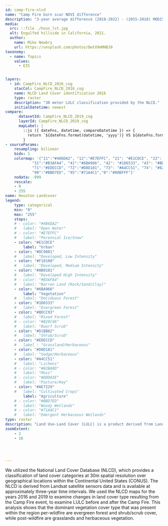 ---
id: camp-fire-nlcd
name: "Camp Fire burn scar NDVI difference"
description: "3-year average difference (2018-2022) - (2015-2018) MODIS-derived NDVI over the 2018 Camp Fire burn scar domain." 
media:
  src: ::file ./hous_lst.jpg
  alt: Engulfed hillside in California, 2021.
  author:
    name: Mike Newbry
    url: https://unsplash.com/photos/DwtX9mMHBJ0
taxonomy:
  - name: Topics
    values:
      - EIS


layers:
  - id: CampFire_NLCD_2016_cog
    stacCol: CampFire_NLCD_2016_cog
    name: NLCD Land Cover identification 2016
    type: raster
    description: "30 meter LULC classification provided by the NLCD."
    initialDatetime: newest
compare:
      datasetId: CampFire_NLCD_2019_cog
      layerId: CampFire_NLCD_2019_cog
      mapLabel: |
        ::js ({ dateFns, datetime, compareDatetime }) => {
          return `${dateFns.format(datetime, 'yyyy')} VS ${dateFns.format(compareDatetime, 'yyyy')}`;
        }
- sourceParams:
    resampling: bilinear
    bidx: 1
    colormap: '{"11":"#486DA2", "12":"#E7EFFC", "21": "#E1CDCE", "22": "#DC9881", "23": "#F10100", "24": "#AB0101",
            "31":"#B3AFA4", "41":"#6BA966", "42": "#1D6533", "43": "#BDCC93", "51": "#B29C46", "52": "#D1BB82",
            "71":"#EDECCD", "72":"#D0D181", "73": "#A4CC51", "74": "#82BA9D", "81": "#DDD83E", "82": "#AE7229",
            "90":"#BBD7ED", "95":"#71A4C1","0":"#00BFFF"}'
    nodata: -999
    rescale:
    - 0
    - 255
name: Houston Landcover
legend:
    type: categorical
    min: "0"
    max: "255"
    stops:
    # - color: "#486DA2"
    #   label: "Open Water"
    # - color: "#E7EFFC"
    #   label: "Perennial Ice/Snow"
    - color: "#E1CDCE"
        label: "Urban"
    - color: "#DC9881"
    #   label: "Developed, Low Intensity"
    - color: "#F10100"
    #   label: "Developed, Medium Intensity"
    - color: "#AB0101"
    #   label: "Developed High Intensity"
    # - color: "#B3AFA4"
    #   label: "Barren Land (Rock/Sand/Clay)"
    - color: "#6BA966"
        label: "Vegetation"
    #   label: "Deciduous Forest"
    - color: "#1D6533"
    #   label: "Evergreen Forest"
    - color: "#BDCC93"
    #   label: "Mixed Forest"
    # - color: "#B29C46"
    #   label: "Dwarf Scrub"
    - color: "#D1BB82"
    #   label: "Shrub/Scrub"
    - color: "#EDECCD"
    #   label : "Grassland/Herbaceous"
    - color: "#D0D181"
    #   label: "Sedge/Herbaceous"
    - color: "#A4CC51"
    #   label: "Lichens"
    # - color: "#82BA9D"
    #   label: "Moss"
    # - color: "#DDD83E"
    #   label: "Pasture/Hay"
    - color: "#AE7229"
    #   label: "Cultivated Crops"
        label: "Agriculture"
    # - color: "#BBD7ED"
    #   label: "Woody Wetlands"
    # - color: "#71A4C1"
    #   label: "Emergent Herbaceous Wetlands"
type: raster
description: "Land Use-Land Cover (LULC) is a product derived from Landsat NLCD (national Land Cover Database) data, who’s most recent iteration is from 2021 satellite imagery."
zoomExtent:
    - 2
    - 16



  
---

<Block>
  <Prose>
    We utilized the National Land Cover Database (NLCD), which provides a classification of land cover categories at 30m spatial resolution over geographical locations within the Continental United States (CONUS). The NLCD is derived from Landsat satellite sensors data and is available at approximately three-year time intervals. We used the NLCD maps for the years 2016 and 2019 to examine changes in land cover type resulting from the Camp Fire event, to examine LULC before and after the Camp Fire. This analysis shows that the dominant vegetation cover type that was present within the region per-wildfire are evergreen forest and shrub/scrub cover, while post-wildfire are grasslands and herbaceous vegetation.
  </Prose>
</Block>


